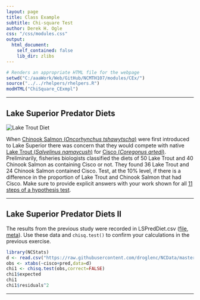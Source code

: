 ```yaml
---
layout: page
title: Class Example
subtitle: Chi-square Test
author: Derek H. Ogle
css: "/css/modules.css"
output:
  html_document:
    self_contained: false
    lib_dir: zlibs
---
```


```r
# Renders an appropriate HTML file for the webpage
setwd("C:/aaaWork/Web/GitHub/NCMTH107/modules/CEx/")
source("../../rhelpers/rhelpers.R")
modHTML("ChiSquare_CExmpl")
```

----

## Lake Superior Predator Diets
<img src="http://derekogle.com/NCMTH107/modules/CEx/zimgs/BellyFull72.jpg" alt="Lake Trout Diet" class="img-right">

When [Chinook Salmon (*Oncorhynchus tshawytscha*)](https://dnr.wi.gov/topic/fishing/documents/species/chinooksalmon.pdf) were first introduced to Lake Superior there was concern that they would compete with native [Lake Trout (*Salvelinus namaycush*)](https://dnr.wi.gov/topic/fishing/documents/species/laketrout.pdf) for [Cisco (*Coregonus artedi*)](https://dnr.wi.gov/topic/EndangeredResources/Animals.asp?mode=detail&SpecCode=AFCHA01020). Preliminarily, fisheries biologists classified the diets of 50 Lake Trout and 40 Chinook Salmon as containing Cisco or not. They found 36 Lake Trout and 24 Chinook Salmon contained Cisco. Test, at the 10% level, if there is a difference in the proportion of Lake Trout and Chinook Salmon that had Cisco. Make sure to provide explicit answers with your work shown for all [11 steps of a hypothesis test](../11-steps.html).

----

## Lake Superior Predator Diets II

The results from the previous study were recorded in LSPredDiet.csv ([file](https://raw.githubusercontent.com/droglenc/NCData/master/LSPredDiet.csv), [meta](https://github.com/droglenc/NCData/blob/master/LSPredDiet_meta.txt)). Use these data and `chisq.test()` to confirm your calculations in the previous exercise. 

```r
library(NCStats)
d <- read.csv("https://raw.githubusercontent.com/droglenc/NCData/master/LSPredDiet.csv")
obs <- xtabs(~cisco+pred,data=d)
chi1 <- chisq.test(obs,correct=FALSE)
chi1$expected
chi1
chi1$residuals^2
```

----
